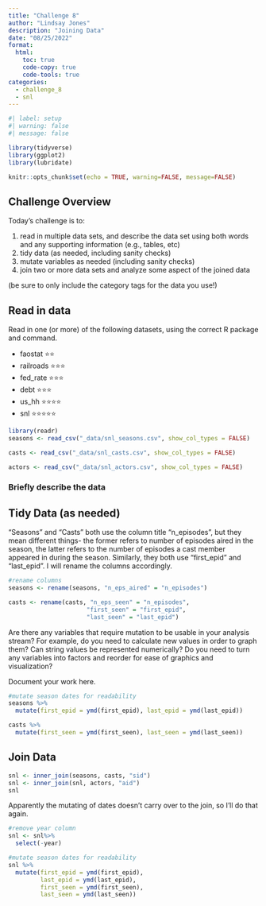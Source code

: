 ```yaml
---
title: "Challenge 8"
author: "Lindsay Jones"
description: "Joining Data"
date: "08/25/2022"
format:
  html:
    toc: true
    code-copy: true
    code-tools: true
categories:
  - challenge_8
  - snl
---
```


```r
#| label: setup
#| warning: false
#| message: false

library(tidyverse)
library(ggplot2)
library(lubridate)

knitr::opts_chunk$set(echo = TRUE, warning=FALSE, message=FALSE)
```

## Challenge Overview

Today's challenge is to:

1)  read in multiple data sets, and describe the data set using both words and any supporting information (e.g., tables, etc)
2)  tidy data (as needed, including sanity checks)
3)  mutate variables as needed (including sanity checks)
4)  join two or more data sets and analyze some aspect of the joined data

(be sure to only include the category tags for the data you use!)

## Read in data

Read in one (or more) of the following datasets, using the correct R package and command.

  - faostat ⭐⭐
  - railroads  ⭐⭐⭐
  - fed_rate ⭐⭐⭐
  - debt ⭐⭐⭐
  - us_hh ⭐⭐⭐⭐
  - snl ⭐⭐⭐⭐⭐

```r
library(readr)
seasons <- read_csv("_data/snl_seasons.csv", show_col_types = FALSE)

casts <- read_csv("_data/snl_casts.csv", show_col_types = FALSE)

actors <- read_csv("_data/snl_actors.csv", show_col_types = FALSE)

```

### Briefly describe the data

## Tidy Data (as needed)

"Seasons" and "Casts" both use the column title "n_episodes", but they mean different things- the former refers to number of episodes aired in the season, the latter refers to the number of episodes a cast member appeared in during the season. Similarly, they both use "first_epid" and "last_epid". I will rename the columns accordingly. 

```r
#rename columns
seasons <- rename(seasons, "n_eps_aired" = "n_episodes")

casts <- rename(casts, "n_eps_seen" = "n_episodes",
                      "first_seen" = "first_epid",
                      "last_seen" = "last_epid")

```



Are there any variables that require mutation to be usable in your analysis stream? For example, do you need to calculate new values in order to graph them? Can string values be represented numerically? Do you need to turn any variables into factors and reorder for ease of graphics and visualization?

Document your work here.

```r
#mutate season dates for readability
seasons %>%
  mutate(first_epid = ymd(first_epid), last_epid = ymd(last_epid))

casts %>%
  mutate(first_seen = ymd(first_seen), last_seen = ymd(last_seen))
```

## Join Data

```r
snl <- inner_join(seasons, casts, "sid")
snl <- inner_join(snl, actors, "aid")
snl
```
Apparently the mutating of dates doesn't carry over to the join, so I'll do that again.
```r
#remove year column
snl <- snl%>%
  select(-year)

#mutate season dates for readability
snl %>%
  mutate(first_epid = ymd(first_epid), 
         last_epid = ymd(last_epid),
         first_seen = ymd(first_seen), 
         last_seen = ymd(last_seen))
```



